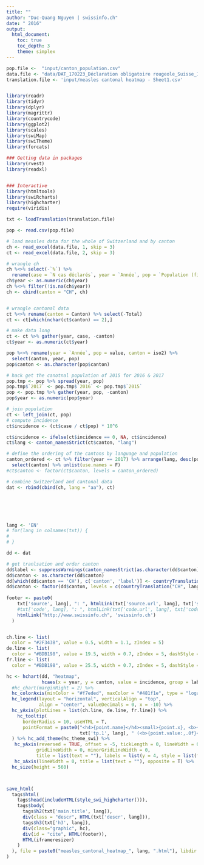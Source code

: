 ```yaml
---
title: ""
author: "Duc-Quang Nguyen | swissinfo.ch"
date: " 2016"
output: 
  html_document:
    toc: true
    toc_depth: 3
    theme: simplex
---
```


```r
pop.file <-  "input/canton_population.csv"
data.file <- "data/DAT_170223_Déclaration obligatoire rougeole_Suisse_1999-2017_Swissinfo.xlsx"
translation.file <- 'input/measles cantonal heatmap - Sheet1.csv'


library(readr)
library(tidyr)
library(dplyr)
library(magrittr)
library(countrycode)
library(ggplot2)
library(scales)
library(swiMap)
library(swiTheme)
library(forcats)

### Getting data in packages
library(rvest)
library(readxl)


### Interactive 
library(htmltools)
library(swiRcharts)
library(highcharter)
require(viridis)
```

```r
txt <- loadTranslation(translation.file)

pop <- read.csv(pop.file)

# load measles data for the whole of Switzerland and by canton
ch <- read_excel(data.file, 1, skip = 3)
ct <- read_excel(data.file, 2, skip = 3)

# wrangle ch
ch %<>% select(-`%`) %>% 
  rename(case = `N cas déclarés`, year = `Année`, pop = `Population (fin année précédente)`, incidence = `Incidence (n/million habitants)`)
ch$year <- as.numeric(ch$year)
ch %<>% filter(!is.na(ch$year))
ch <- cbind(canton = "CH", ch)


# wrangle cantonal data
ct %<>% rename(canton = Canton) %>% select(-Total)
ct <- ct[which(nchar(ct$canton) == 2),]

# make data long
ct <- ct %>% gather(year, case, -canton) 
ct$year <- as.numeric(ct$year)

pop %<>% rename(year = `Année`, pop = value, canton = iso2) %>%
  select(canton, year, pop)
pop$canton <- as.character(pop$canton)

# hack get the canotnal population of 2015 for 2016 & 2017
pop.tmp <- pop %>% spread(year, pop)
pop.tmp$`2017` <- pop.tmp$`2016` <- pop.tmp$`2015`
pop <- pop.tmp %>% gather(year, pop, -canton)
pop$year <- as.numeric(pop$year)

# join population 
ct <- left_join(ct, pop)
# compute incidence
ct$incidence <- (ct$case / ct$pop) * 10^6
```

```r
ct$incidence <- ifelse(ct$incidence == 0, NA, ct$incidence)
ct$lang <- canton_namesStrict(ct$canton, "lang")

# define the ordering of the cantons by language and population
canton_ordered <- ct %>% filter(year == 2017) %>% arrange(lang, desc(pop)) %>% 
  select(canton) %>% unlist(use.names = F)
#ct$canton <- factor(ct$canton, levels = canton_ordered)

# combine Switzerland and cantonal data
dat <- rbind(cbind(ch, lang = "aa"), ct)






lang <- 'EN'
# for(lang in colnames(txt)) {
#   
# }

dd <- dat

# get tranlsation and order canton 
dd$label <- suppressWarnings(canton_namesStrict(as.character(dd$canton), "eng"))
dd$canton <- as.character(dd$canton)
dd[which(dd$canton == 'CH'), c('canton', 'label')] <- countryTranslation("CH", lang)[-1]
dd$canton <- factor(dd$canton, levels = c(countryTranslation("CH", lang)[-1], canton_ordered))
  
footer <- paste0(
    txt['source', lang], ": ", htmlLink(txt['source.url', lang], txt['source.name', lang]), " | ",
    #txt['code', lang], ": ", htmlLink(txt['code.url', lang], txt['code.name', lang]), " | ",
    htmlLink("http://www.swissinfo.ch", 'swissinfo.ch')               
  )


ch.line <- list(
  color = "#2F343B", value = 0.5, width = 1.1, zIndex = 5)
de.line <- list(
  color = "#BDB198", value = 19.5, width = 0.7, zIndex = 5, dashStyle = 'Dash')
fr.line <- list(
  color = "#BDB198", value = 25.5, width = 0.7, zIndex = 5, dashStyle = 'Dash')

hc <- hchart(dd, "heatmap", 
             hcaes(x = year, y = canton, value = incidence, group = label, abs = case)) %>% 
  #hc_chart(marginRight = 2) %>% 
  hc_colorAxis(minColor = "#f7eded", maxColor = "#481f1e", type = "logarithmic") %>% 
  hc_legend(layout = "horizontal", verticalAlign = "top",
            align = "center", valueDecimals = 0, x = -10) %>%
  hc_yAxis(plotLines = list(ch.line, de.line, fr.line)) %>%
    hc_tooltip(
      borderRadius = 10, useHTML = T,
      pointFormat = paste0("<h4>{point.name}</h4><small>{point.x}, <b>{point.abs}</b> ", 
                           txt['tp.1', lang], " (<b>{point.value:,.0f}</b> ", txt['tp.2', lang], ")</small>")
  ) %>% hc_add_theme(hc_theme_swi) %>%
   hc_yAxis(reversed = TRUE, offset = -5, tickLength = 0, lineWidth = 0,
           gridLineWidth = 0, minorGridLineWidth = 0,
           title = list(text = ""), labels = list(y = 4, style = list(fontSize = "12px"))) %>%
   hc_xAxis(lineWidth = 0, title = list(text = ""), opposite = T) %>% 
  hc_size(height = 560)



save_html(
  tags$html(
    tags$head(includeHTML(style_swi_highcharter())),
    tags$body(    
      tags$h2(txt['main.title', lang]),
      div(class = "descr", HTML(txt['descr', lang])),
      tags$h3(txt['h3', lang]),
      div(class="graphic", hc),
      div(id = "cite", HTML(footer)),
      HTML(iframeresizer)
    )
  ), file = paste0("measles_cantonal_heatmap_", lang, ".html"), libdir = "js"
)     
  


```